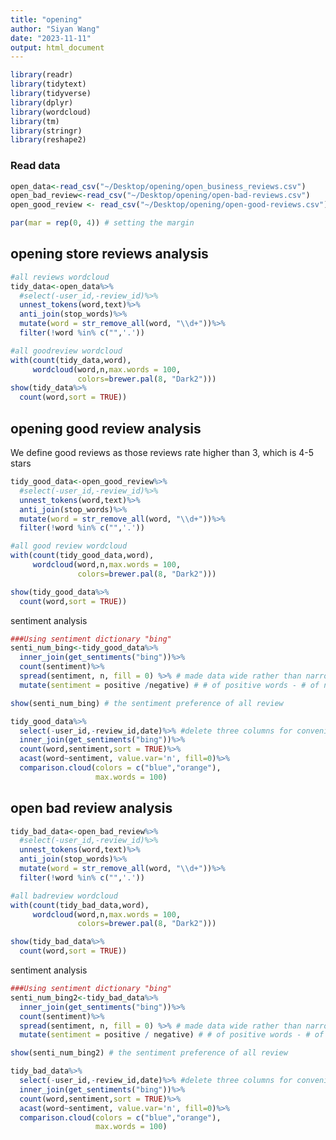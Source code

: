 ```yaml
---
title: "opening"
author: "Siyan Wang"
date: "2023-11-11"
output: html_document
---
```

```r
library(readr)
library(tidytext)
library(tidyverse)
library(dplyr)
library(wordcloud)
library(tm)
library(stringr)
library(reshape2)
```

### Read data
```r
open_data<-read_csv("~/Desktop/opening/open_business_reviews.csv")
open_bad_review<-read_csv("~/Desktop/opening/open-bad-reviews.csv")
open_good_review <- read_csv("~/Desktop/opening/open-good-reviews.csv")

par(mar = rep(0, 4)) # setting the margin
```

## opening store reviews analysis

```r
#all reviews wordcloud
tidy_data<-open_data%>%
  #select(-user_id,-review_id)%>%
  unnest_tokens(word,text)%>% 
  anti_join(stop_words)%>%
  mutate(word = str_remove_all(word, "\\d+"))%>%
  filter(!word %in% c("",'.'))

#all goodreview wordcloud 
with(count(tidy_data,word),
     wordcloud(word,n,max.words = 100,
               colors=brewer.pal(8, "Dark2")))
show(tidy_data%>%
  count(word,sort = TRUE))
```


## opening good review analysis
We define good reviews as those reviews rate higher than 3, which is 4-5 stars
```r
tidy_good_data<-open_good_review%>%
  #select(-user_id,-review_id)%>%
  unnest_tokens(word,text)%>% 
  anti_join(stop_words)%>%
  mutate(word = str_remove_all(word, "\\d+"))%>%
  filter(!word %in% c("",'.'))

#all good review wordcloud 
with(count(tidy_good_data,word),
     wordcloud(word,n,max.words = 100,
               colors=brewer.pal(8, "Dark2")))

show(tidy_good_data%>%
  count(word,sort = TRUE))

```
sentiment analysis

```r

###Using sentiment dictionary "bing"
senti_num_bing<-tidy_good_data%>%
  inner_join(get_sentiments("bing"))%>%
  count(sentiment)%>%
  spread(sentiment, n, fill = 0) %>% # made data wide rather than narrow
  mutate(sentiment = positive /negative) # # of positive words - # of negative owrds

show(senti_num_bing) # the sentiment preference of all review

tidy_good_data%>%
  select(-user_id,-review_id,date)%>% #delete three columns for convenience
  inner_join(get_sentiments("bing"))%>%
  count(word,sentiment,sort = TRUE)%>%
  acast(word~sentiment, value.var='n', fill=0)%>%
  comparison.cloud(colors = c("blue","orange"),
                   max.words = 100)

```


## open bad review analysis

```r
tidy_bad_data<-open_bad_review%>%
  #select(-user_id,-review_id)%>%
  unnest_tokens(word,text)%>% 
  anti_join(stop_words)%>%
  mutate(word = str_remove_all(word, "\\d+"))%>%
  filter(!word %in% c("",'.'))

#all badreview wordcloud 
with(count(tidy_bad_data,word),
     wordcloud(word,n,max.words = 100,
               colors=brewer.pal(8, "Dark2")))

show(tidy_bad_data%>%
  count(word,sort = TRUE))
```

sentiment analysis
```r

###Using sentiment dictionary "bing"
senti_num_bing2<-tidy_bad_data%>%
  inner_join(get_sentiments("bing"))%>%
  count(sentiment)%>%
  spread(sentiment, n, fill = 0) %>% # made data wide rather than narrow
  mutate(sentiment = positive / negative) # # of positive words - # of negative owrds

show(senti_num_bing2) # the sentiment preference of all review

tidy_bad_data%>%
  select(-user_id,-review_id,date)%>% #delete three columns for convenience
  inner_join(get_sentiments("bing"))%>%
  count(word,sentiment,sort = TRUE)%>%
  acast(word~sentiment, value.var='n', fill=0)%>%
  comparison.cloud(colors = c("blue","orange"),
                   max.words = 100)


```